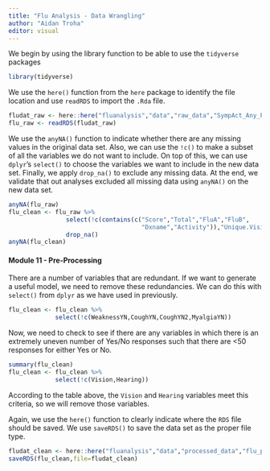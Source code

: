 ```yaml
---
title: "Flu Analysis - Data Wrangling"
author: "Aidan Troha"
editor: visual
---
```

We begin by using the library function to be able to use the `tidyverse` packages
```r
library(tidyverse)
```
We use the `here()` function from the `here` package to identify the file location and use `readRDS` to import the `.Rda` file.
```r
fludat_raw <- here::here("fluanalysis","data","raw_data","SympAct_Any_Pos.Rda")
flu_raw <- readRDS(fludat_raw)
```
We use the `anyNA()` function to indicate whether there are any missing values in the original data set. Also, we can use the `!c()` to make a subset of all the variables we do not want to include. On top of this, we can use `dplyr`'s `select()` to choose the variables we want to include in the new data set. Finally, we apply `drop_na()` to exclude any missing data. At the end, we validate that out analyses excluded all missing data using `anyNA()` on the new data set.
```r
anyNA(flu_raw)
flu_clean <- flu_raw %>%
                select(!c(contains(c("Score","Total","FluA","FluB",
                                     "Dxname","Activity")),"Unique.Visit")) %>%
                drop_na()
anyNA(flu_clean)
```
#### Module 11 - Pre-Processing
There are a number of variables that are redundant. If we want to generate a useful model, we need to remove these redundancies. We can do this with `select()` from `dplyr` as we have used in previously.
```r
flu_clean <- flu_clean %>%
             select(!c(WeaknessYN,CoughYN,CoughYN2,MyalgiaYN))
```
Now, we need to check to see if there are any variables in which there is an extremely uneven number of Yes/No responses such that there are <50 responses for either Yes or No.
```r
summary(flu_clean)
flu_clean <- flu_clean %>%
             select(!c(Vision,Hearing))
```
According to the table above, the `Vision` and `Hearing` variables meet this criteria, so we will remove those variables.

Again, we use the `here()` function to clearly indicate where the `RDS` file should be saved. We use `saveRDS()` to save the data set as the proper file type.
```r
fludat_clean <- here::here("fluanalysis","data","processed_data","flu_processed")
saveRDS(flu_clean,file=fludat_clean)
```
